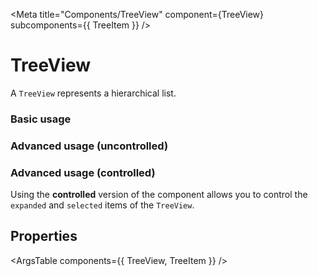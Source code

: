 
<Meta title="Components/TreeView" component={TreeView} subcomponents={{ TreeItem }} />

# TreeView

A `TreeView` represents a hierarchical list.

### Basic usage

<Canvas withToolbar={true}>
	<Story story={stories.Basic} name="Basic usage" />
</Canvas>

### Advanced usage (uncontrolled)

<Canvas withToolbar={true}>
	<Story story={stories.AdvancedUncontrolled} name="Advanced usage (uncontrolled)" />
</Canvas>

### Advanced usage (controlled)

Using the **controlled** version of the component allows you to control the `expanded` and `selected` items
of the `TreeView`.

<Canvas withToolbar={true}>
	<Story story={stories.AdvancedControlled} name="Advanced usage (controlled)" />
</Canvas>

## Properties

<ArgsTable components={{ TreeView, TreeItem }} />
